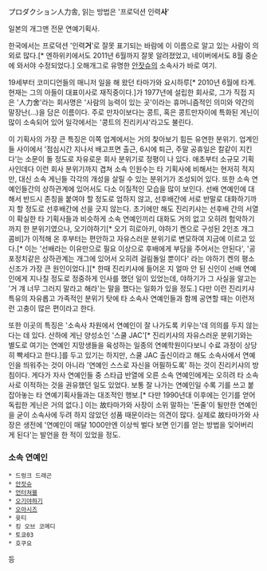 プロダクション人力舎, 읽는 방법은 '프로덕션 인력'''사''''

일본의 개그맨 전문 연예기획사.

한국에서는 프로덕션 '인력'''거''''로 잘못 표기되는 바람에 이 이름으로 알고 있는 사람이 의외로 많다.[* 엔하위키에서도 2011년 6월까지 잘못 알려졌었고, 네이버에서도 8월 중순에 와서야 수정되었다.] 오해개그로 유명한 [[안잣슈]]의 소속사가 바로 여기.

19세부터 코미디언들의 매니저 일을 해 왔던 타마가와 요시하루[* 2010년 6월에 타계. 현재는 그의 아들이 대표이사로 재직중이다.]가 1977년에 설립한 회사로, 그가 직접 지은 '人力舍'라는 회사명은 '사람의 능력이 있는 곳'이라는 휴머니즘적인 의미와 약간의 말장난(…)을 담은 이름이다. 주로 만자이보다는 콩트, 혹은 콩트만자이에 특화된 게닌이 많이 소속되어 있어 일각에서는 '콩트의 진리키샤'라고도 불린다. 

이 기획사의 가장 큰 특징은 이쪽 업계에서는 거의 찾아보기 힘든 유연한 분위기. 업계인들 사이에서 '점심시간 지나서 배고프면 출근, 6시에 퇴근, 주말 공휴일은 칼같이 지킨다'는 소문이 돌 정도로 자유로운 회사 분위기로 정평이 나 있다. 애초부터 소규모 기획사인데다 이런 회사 분위기까지 겹쳐 소속 인원수는 타 기획사에 비해서는 현저히 적지만, 대신 소속 게닌들 각각의 개성을 살릴 수 있는 분위기가 조성되어 있다.
또한 소속 연예인들간의 상하관계에 있어서도 다소 이질적인 모습을 많이 보인다. 선배 연예인에 대해서 반드시 존칭을 붙여야 할 정도로 엄하지 않고, 선후배간에 서로 반말로 대화하기까지 할 정도로 선후배간에 선을 긋지 않는다. 초기에만 해도 진리키샤는 선후배 간의 서열이 확실한 타 기획사들과 비슷하게 소속 연예인끼리 대화도 거의 없고 오히려 험악하기까지 한 분위기였으나, 오기야하기[* 오기 히로아키, 야하기 켄으로 구성된 2인조 개그콤비]가 이적해 온 후부터는 편안하고 자유스러운 분위기로 변모하여 지금에 이르고 있다.[* 이는 '선배라는 이유만으로 필요 이상으로 후배에게 부담을 주어서는 안된다', '공포정치같은 상하관계는 개그에 있어서 오히려 걸림돌일 뿐이다' 라는 야하기 켄의 평소 신조가 가장 큰 원인이었다.][* 한때 진리키샤에 들어온 지 얼마 안 된 신인이 선배 연예인에게 지나칠 정도로 정중하게 인사를 했던 일이 있었는데, 야하기가 그 사실을 알고는 '거 걔 너무 그러지 말라고 해라'는 말을 했다는 일화가 있을 정도.] 다만 이런 진리키샤 특유의 자유롭고 가족적인 분위기 탓에 타 소속사 연예인들과 함께 공연할 때는 이런저런 고충이 많은 편이라고 한다.

또한 이곳의 특징은 '소속사 차원에서 연예인이 잘 나가도록 키우는'데 의의를 두지 않는다는 데 있다. 산하에 게닌 양성소인 '스쿨 JAC'[* 진리키샤의 자유스러운 분위기와는 별도로 여기는 연예인 지망생들을 육성하는 일종의 연예학원이다보니 수료 과정이 상당히 빡세다고 한다.]를 두고 있기는 하지만, 스쿨 JAC 출신이라고 해도 소속사에서 연예인을 띄워주는 것이 아니라 '연예인 스스로 자신을 어필하도록' 하는 것이 진리키샤의 방침이다. 
게다가 자사 연예인들 중 스타급 반열에 오른 소속 연예인에게는 오히려 타 소속사로 이적하는 것을 권유했던 일도 있었다. 보통 잘 나가는 연예인일 수록 기를 쓰고 붙잡아놓는 타 연예기획사들과는 대조적인 행보.[* 다만 1990년대 이후에는 인기를 얻어 독립한 게닌은 거의 없다.] 이는 故타마가와 사장이 소위 말하는 '돈줄'이 될만한 연예인을 굳이 소속사에 두려 하지 않았던 성품 때문이라는 의견이 많다. 실제로 故타마가와 사장은 생전에 '연예인이 매달 1000만엔 이상씩 벌다 보면 인기를 얻는 방법을 잊어버리게 된다'는 발언을 한 적이 있었을 정도.

=== 소속 연예인 ===

 * 드렁크 드래곤
 * [[안잣슈]]
 * [[언터쳐블]]
 * [[오기야하기]]
 * [[오아시즈]]
 * 윳티
 * 킹 오브 코메디
 * 토쿄03
 * 호쿠요

등
